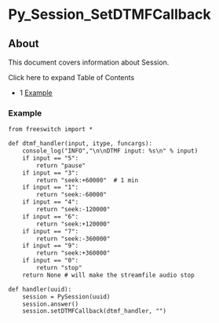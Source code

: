 
# Py_Session_SetDTMFCallback 

 

## About

This document covers information about Session.

Click here to expand Table of Contents

* 1 [Example](#-freeswitch--py_session_setdtmfcallback-)

### Example

```xml
from freeswitch import *

def dtmf_handler(input, itype, funcargs):
    console_log("INFO","\n\nDTMF input: %s\n" % input)
    if input == "5":
        return "pause"
    if input == "3":
        return "seek:+60000"  # 1 min
    if input == "1":
        return "seek:-60000"  
    if input == "4":
        return "seek:-120000" 
    if input == "6":
        return "seek:+120000" 
    if input == "7":
        return "seek:-360000" 
    if input == "9":
        return "seek:+360000" 
    if input == "0":
        return "stop"
    return None # will make the streamfile audio stop

def handler(uuid):
    session = PySession(uuid)
    session.answer()
    session.setDTMFCallback(dtmf_handler, "")
```


